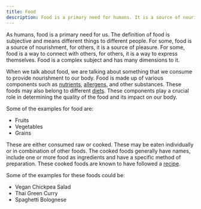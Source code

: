 ```yaml
---
title: Food
description: Food is a primary need for humans. It is a source of nourishment, pleasure, connection, and expression. Food is made up of various components such as nutrients, allergens, and other substances. These foods may also belong to different diets. These components play a crucial role in determining the quality of the food and its impact on our body.
---
```


As humans, food is a primary need for us. The definition of food is subjective and means different things to different people. For some, food is a source of nourishment, for others, it is a source of pleasure. For some, food is a way to connect with others, for others, it is a way to express themselves. Food is a complex subject and has many dimensions to it.

When we talk about food, we are talking about something that we consume to provide nourishment to our body. Food is made up of various components such as [nutrients](/concepts/nutrient), [allergens](/concepts/allergen), and other substances. These foods may also belong to different [diets](/concepts/diet). These components play a crucial role in determining the quality of the food and its impact on our body.

Some of the examples for food are:
- Fruits
- Vegetables
- Grains

These are either consumed raw or cooked. These may be eaten individually or in combination of other foods. The cooked foods generally have names, include one or more food as ingredients and have a specific method of preparation. These cooked foods are known to have followed a [recipe](/concepts/recipe).

Some of the examples for these foods could be:
- Vegan Chickpea Salad
- Thai Green Curry
- Spaghetti Bolognese
